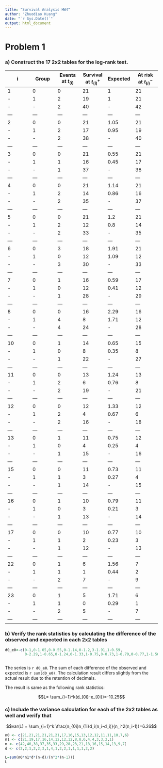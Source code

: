 ```yaml
---
title: "Survival Analysis HW4"
author: "Zhuodiao Kuang"
date: "`r Sys.Date()`"
output: html_document
---
```


# Problem 1

### a) Construct the 17 2x2 tables for the log-rank test.

|i|Group|Events at $t_{(i)}$|Survival at $t_{(i)}^+$|Expected|At risk at $t_{(i)}^-$|
|---|---|---|---|---|---|
|1|0|0|21|1|21|
|-|1|2|19|1|21|
|-|-|2|40|-|42|
|---|---|---|---|---|---|
|2|0|0|21|1.05|21|
|-|1|2|17|0.95|19|
|-|-|2|38|-|40|
|---|---|---|---|---|---|
|3|0|0|21|0.55|21|
|-|1|1|16|0.45|17|
|-|-|1|37|-|38|
|---|---|---|---|---|---|
|4|0|0|21|1.14|21|
|-|1|2|14|0.86|16|
|-|-|2|35|-|37|
|---|---|---|---|---|---|
|5|0|0|21|1.2|21|
|-|1|2|12|0.8|14|
|-|-|2|33|-|35|
|---|---|---|---|---|---|
|6|0|3|18|1.91|21|
|-|1|0|12|1.09|12|
|-|-|3|30|-|33|
|---|---|---|---|---|---|
|7|0|1|16|0.59|17|
|-|1|0|12|0.41|12|
|-|-|1|28|-|29|
|---|---|---|---|---|---|
|8|0|0|16|2.29|16|
|-|1|4|8|1.71|12|
|-|-|4|24|-|28|
|---|---|---|---|---|---|
|10|0|1|14|0.65|15|
|-|1|0|8|0.35|8|
|-|-|1|22|-|27|
|---|---|---|---|---|---|
|11|0|0|13|1.24|13|
|-|1|2|6|0.76|8|
|-|-|2|19|-|21|
|---|---|---|---|---|---|
|12|0|0|12|1.33|12|
|-|1|2|4|0.67|6|
|-|-|2|16|-|18|
|---|---|---|---|---|---|
|13|0|1|11|0.75|12|
|-|1|0|4|0.25|4|
|-|-|1|15|-|16|
|---|---|---|---|---|---|
|15|0|0|11|0.73|11|
|-|1|1|3|0.27|4|
|-|-|1|14|-|15|
|---|---|---|---|---|---|
|16|0|1|10|0.79|11|
|-|1|0|3|0.21|3|
|-|-|1|13|-|14|
|---|---|---|---|---|---|
|17|0|0|10|0.77|10|
|-|1|1|2|0.23|3|
|-|-|1|12|-|13|
|---|---|---|---|---|---|
|22|0|1|6|1.56|7|
|-|1|1|1|0.44|2|
|-|-|2|7|-|9|
|---|---|---|---|---|---|
|23|0|1|5|1.71|6|
|-|1|1|0|0.29|1|
|-|-|2|5|-|7|
|---|---|---|---|---|---|


### b) Verify the rank statistics by calculating the difference of the observed and expected in each 2x2 tables

```r
d0_e0<-c(0-1,0-1.05,0-0.55,0-1.14,0-1.2,3-1.91,1-0.59,
         0-2.29,1-0.65,0-1.24,0-1.33,1-0.75,0-0.73,1-0.79,0-0.77,1-1.56,1-1.71)



```

The series is `r d0_e0`. The sum of each difference of the observed and expected is `r sum(d0_e0)`. The calculation result differs slightly from the actual result due to the retention of decimals.

The result is same as the following rank statistics:

$$L= \sum_{i=1}^k(d_{0i}-e_{0i})=-10.25$$


### c) Include the variance calculation for each of the 2x2 tables as well and verify that

$$var(L) = \sum_{i=1}^k \frac{n_{0i}n_{1i}d_i(n_i-d_i)}{n_i^2(n_i-1)}=6.26$$

```r
n0 <- c(21,21,21,21,21,21,17,16,15,13,12,12,11,11,10,7,6)
n1 <- c(21,19,17,16,14,12,12,12,8,8,6,4,4,3,3,2,1) 
n <- c(42,40,38,37,35,33,29,28,23,21,18,16,15,14,13,9,7)
d <- c(2,2,1,2,2,3,1,4,1,2,2,1,1,1,1,2,2)

L=sum(n0*n1*d*(n-d)/(n^2*(n-1)))
L
```



